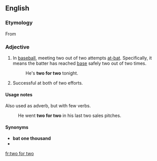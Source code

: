 ==English==

===Etymology===
From {{qualifier|baseball}}

===Adjective===
{{en-adj|-}}

# {{lb|en|idiomatic|baseball}} In [[baseball]], meeting two out of two attempts [[at-bat]]. Specifically, it means the batter has reached [[base]] safely two out of two times.
#: He's '''two for two''' tonight.
# {{lb|en|idiomatic}} Successful at both of two efforts.

====Usage notes====
Also used as adverb, but with few verbs.
: He went '''two for two''' in his last two sales pitches.

====Synonyms====
* '''bat one thousand'''
* {{l|en|bat a thousand}}

[[fr:two for two]]